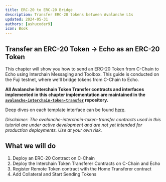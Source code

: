 ```yaml
---
title: ERC-20 to ERC-20 Bridge
description: Transfer ERC-20 tokens between Avalanche L1s
updated: 2024-05-31
authors: [ashucoder9]
icon: Book
---
```


## Transfer an ERC-20 Token &rarr; Echo as an ERC-20 Token

This chapter will show you how to send an ERC-20 Token from C-Chain to Echo using Interchain Messaging and Toolbox. This guide is conducted on the Fuji testnet, where we'll bridge tokens from C-Chain to Echo.

**All Avalanche Interchain Token Transfer contracts and interfaces implemented in this chapter implementation are maintained in the [`avalanche-interchain-token-transfer`](https://github.com/ava-labs/avalanche-interchain-token-transfer/tree/main/contracts/src) repository.**

Deep dives on each template interface can be found [here](https://github.com/ava-labs/avalanche-interchain-token-transfer/blob/main/contracts/README.md).

_Disclaimer: The avalanche-interchain-token-transfer contracts used in this tutorial are under active development and are not yet intended for production deployments. Use at your own risk._

## What we will do

1. Deploy an ERC-20 Contract on C-Chain
2. Deploy the Interchain Token Transferer Contracts on C-Chain and Echo
3. Register Remote Token contract with the Home Transferer contract
4. Add Collateral and Start Sending Tokens





